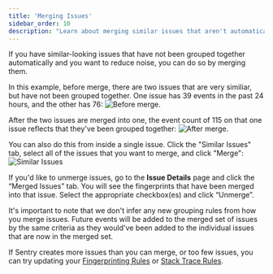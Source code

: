 ```yaml
---
title: 'Merging Issues'
sidebar_order: 10
description: "Learn about merging similar issues that aren't automatically grouped."
---
```


<Include name="only-error-issues-note.mdx" />

If you have similar-looking issues that have not been grouped together automatically and you want to reduce noise, you can do so by merging them.

In this example, before merge, there are two issues that are very similiar, but have not been grouped together. One issue has 39 events in the past 24 hours, and the other has 76:
![Before merge.](before-merge.png)

After the two issues are merged into one, the event count of 115 on that one issue reflects that they've been grouped together:
![After merge.](after-merge.png)

You can also do this from inside a single issue. Click the "Similar Issues" tab, select all of the issues that you want to merge, and click "Merge":
![Similar Issues](similar-issues.png)

If you'd like to unmerge issues, go to the **Issue Details** page and click the “Merged Issues” tab. You will see the fingerprints that have been merged into that issue. Select the appropriate checkbox(es) and click “Unmerge”.

It's important to note that we don't infer any new grouping rules from how you merge issues. Future events will be added to the merged set of issues by the same criteria as they would've been added to the individual issues that are now in the merged set.

If Sentry creates more issues than you can merge, or too few issues, you can try updating your [Fingerprinting Rules](/product/data-management-settings/event-grouping/fingerprint-rules/) or [Stack Trace Rules](/product/data-management-settings/event-grouping/stack-trace-rules/).
